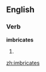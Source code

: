 
==English==

===Verb===
'''imbricates'''

# {{third-person singular of|[[imbricate]]}}

[[zh:imbricates]]